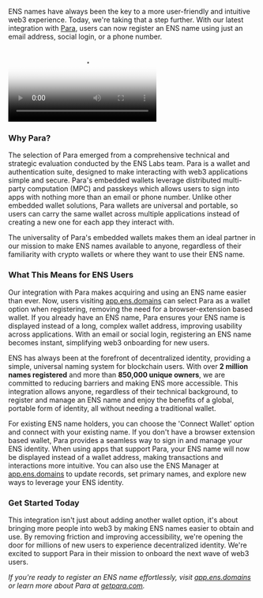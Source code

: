 ENS names have always been the key to a more user-friendly and intuitive web3 experience. Today, we're taking that a step further. With our latest integration with [Para](https://www.getpara.com/), users can now register an ENS name using just an email address, social login, or a phone number.

<video
    src="/assets/blog/para.mp4"
    poster="/assets/blog/para-cover.png"
    controls
/>

### Why Para?

The selection of Para emerged from a comprehensive technical and strategic evaluation conducted by the ENS Labs team. Para is a wallet and authentication suite, designed to make interacting with web3 applications simple and secure. Para's embedded wallets leverage distributed multi-party computation (MPC) and passkeys which allows users to sign into apps with nothing more than an email or phone number. Unlike other embedded wallet solutions, Para wallets are universal and portable, so users can carry the same wallet across multiple applications instead of creating a new one for each app they interact with.

The universality of Para's embedded wallets makes them an ideal partner in our mission to make ENS names available to anyone, regardless of their familiarity with crypto wallets or where they want to use their ENS name.

### What This Means for ENS Users

Our integration with Para makes acquiring and using an ENS name easier than ever. Now, users visiting [app.ens.domains](https://app.ens.domains) can select Para as a wallet option when registering, removing the need for a browser-extension based wallet. If you already have an ENS name, Para ensures your ENS name is displayed instead of a long, complex wallet address, improving usability across applications. With an email or social login, registering an ENS name becomes instant, simplifying web3 onboarding for new users.

ENS has always been at the forefront of decentralized identity, providing a simple, universal naming system for blockchain users. With over **2 million names registered** and more than **850,000 unique owners**, we are committed to reducing barriers and making ENS more accessible. This integration allows anyone, regardless of their technical background, to register and manage an ENS name and enjoy the benefits of a global, portable form of identity, all without needing a traditional wallet.

For existing ENS name holders, you can choose the 'Connect Wallet' option and connect with your existing name. If you don't have a browser extension based wallet, Para provides a seamless way to sign in and manage your ENS identity. When using apps that support Para, your ENS name will now be displayed instead of a wallet address, making transactions and interactions more intuitive. You can also use the ENS Manager at [app.ens.domains](https://app.ens.domains) to update records, set primary names, and explore new ways to leverage your ENS identity.

### Get Started Today

This integration isn't just about adding another wallet option, it's about bringing more people into web3 by making ENS names easier to obtain and use. By removing friction and improving accessibility, we're opening the door for millions of new users to experience decentralized identity. We're excited to support Para in their mission to onboard the next wave of web3 users.

_If you're ready to register an ENS name effortlessly, visit [app.ens.domains](https://app.ens.domains) or learn more about Para at [getpara.com](https://www.getpara.com/)._
